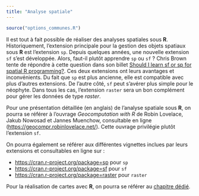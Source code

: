 ```yaml
---
title: "Analyse spatiale"
---
```


```r
source("options_communes.R")
```

Il est tout à fait possible de réaliser des analyses spatiales sous **R**. Historiquement, l'extension principale pour la gestion des objets spatiaux sous **R** est l'extension `sp`{.pkg}. Depuis quelques années, une nouvelle extension `sf`{.pkg} s'est développée. Alors, faut-il plutôt apprendre `sp`{.pkg} ou `sf`{.pkg} ? Chris Brown tente de répondre à cette question dans son billet [Should I learn sf or sp for spatial R programming?](http://www.seascapemodels.org/rstats/2018/03/23/should-I-learn-sp-or-sf.html). Ces deux extensions ont leurs avantages et inconvénients. Du fait que `sp`{.pkg} est plus ancienne, elle est compatible avec plus d'autres extensions. De l'autre côté, `sf`{.pkg} peut s'avérer plus simple pour le néophyte. Dans tous les cas, l'extension `raster`{.pkg} sera un bon complément pour gérer les données de type <dfn>raster</dfn>.

Pour une présentation détaillée (en anglais) de l'analyse spatiale sous **R**, on pourra se référer à l'ouvrage *Geocomputation with R* de Robin Lovelace, Jakub Nowosad et Jannes Muenchow, consultable en ligne (<https://geocompr.robinlovelace.net/>). Cette ouvrage privilégie plutôt l'extension `sf`{.pkg}.

On pourra également se référer aux différentes vignettes inclues par leurs extensions et consultables en ligne sur :

- <https://cran.r-project.org/package=sp> pour `sp`{.pkg}
- <https://cran.r-project.org/package=sf> pour `sf`{.pkg}
- <https://cran.r-project.org/package=raster> pour `raster`{.pkg}

Pour la réalisation de cartes avec **R**, on pourra se référer au [chapitre dédié](cartes.html).
